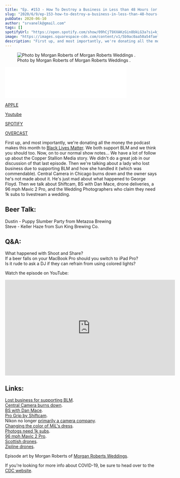 ```yaml
---
title: "Ep. #153 - How To Destroy a Business in Less than 48 Hours (or What Happened to Shoot and Share?)"
slug: "2020/6/9/ep-153-how-to-destroy-a-business-in-less-than-48-hours-or-what-happened-to-shoot-and-share"
pubDate: 2020-06-10
author: "srvanelk@gmail.com"
tags: []
spotifyUrl: "https://open.spotify.com/show/09hCjT9XXAKzGin8bkLG3a?si=kjRZvQ1JTb6Ov3HVzSSlWA"
image: "https://images.squarespace-cdn.com/content/v1/5b9ac0aa50a54faef024c950/1591757471714-S83QJ0YZCLGWW7JA5VNC/Morgan+Roberts+Wedding+Folio-104.jpg?format=original"
description: "First up, and most importantly, we're donating all the money the podcast makes this month to Black Lives Matter. We both support BLM and we think you should too. Now, on to our normal show notes... We have a lot of follow up about the Copper Stallion Media story. We didn't do a great job in our discussion of that last episode. Then we're talking about a lady who lost business due to supporting BLM and how she handled it (which was commendable). Central Camera in Chicago burns down and the owner says he's not made about it. He's just mad about what happened to George Floyd. Then we talk about Shiftcam, BS with Dan Mace, drone deliveries, a 96 mph Mavic 2 Pro, and the Wedding Photographers who claim they need 1k subs to livestream a wedding."
---
```


<figure>
  <img src="https://images.squarespace-cdn.com/content/v1/5b9ac0aa50a54faef024c950/1591757471714-S83QJ0YZCLGWW7JA5VNC/Morgan+Roberts+Wedding+Folio-104.jpg?format=original" alt=" Photo by Morgan Roberts of  Morgan Roberts Weddings . " />
  <figcaption>Photo by Morgan Roberts of  Morgan Roberts Weddings .</figcaption>
</figure>
<iframe class="embedly-embed" src="//cdn.embedly.com/widgets/media.html?src=https%3A%2F%2Fanchor.fm%2Fweddingphotohangover%2Fembed%2Fepisodes%2FEp--153---How-To-Destroy-a-Business-in-Less-than-48-Hours-or-What-Happened-to-Shoot-and-Share-ef7fvg&display_name=Anchor+FM+Inc.&url=https%3A%2F%2Fanchor.fm%2Fweddingphotohangover%2Fepisodes%2FEp--153---How-To-Destroy-a-Business-in-Less-than-48-Hours-or-What-Happened-to-Shoot-and-Share-ef7fvg&image=https%3A%2F%2Fd3t3ozftmdmh3i.cloudfront.net%2Fproduction%2Fpodcast_uploaded_episode400%2F805714%2F805714-1591757283948-785b13813695f.jpg&key=61d05c9d54e8455ea7a9677c366be814&type=text%2Fhtml&schema=anchor&wmode=opaque" width="400" height="102" scrolling="no" title="Anchor FM Inc. embed" frameborder="0" allow="autoplay; fullscreen" allowfullscreen="true"></iframe>

[APPLE](https://podcasts.apple.com/us/podcast/wedding-photo-hangover/id1273248325)

[Youtube](https://www.youtube.com/channel/UCdMqr4HWdKLAEevkr3XLYVA)

[SPOTIFY](https://open.spotify.com/show/09hCjT9XXAKzGin8bkLG3a?si=9yuAMzHyRoy6vaCFaHcdew)

[OVERCAST](https://overcast.fm/itunes1273248325/wedding-photo-hangover)

First up, and most importantly, we're donating all the money the podcast makes this month to [Black Lives Matter](https://blacklivesmatter.com/). We both support BLM and we think you should too. Now, on to our normal show notes... We have a lot of follow up about the Copper Stallion Media story. We didn't do a great job in our discussion of that last episode. Then we're talking about a lady who lost business due to supporting BLM and how she handled it (which was commendable). Central Camera in Chicago burns down and the owner says he's not made about it. He's just mad about what happened to George Floyd. Then we talk about Shiftcam, BS with Dan Mace, drone deliveries, a 96 mph Mavic 2 Pro, and the Wedding Photographers who claim they need 1k subs to livestream a wedding.

## Beer Talk:  
Dustin - Puppy Slumber Party from Metazoa Brewing  
Steve - Keller Haze from Sun King Brewing Co.

## Q&A:  
What happened with Shoot and Share?  
If a beer falls on your MacBook Pro should you switch to iPad Pro?  
Is it rude to ask a DJ if they can refrain from using colored lights?

Watch the episode on YouTube:

<iframe width="560" height="315" src="https://www.youtube.com/embed/Ch2Pqondgow" frameborder="0" allow="autoplay; encrypted-media" allowfullscreen></iframe>

## Links:  
[Lost business for supporting BLM](https://www.facebook.com/wishing.on.dandelionsx/posts/10213035119833225).  
[Central Camera burns down](https://www.facebook.com/photo.php?fbid=10100419083785207&set=p.10100419083785207&type=3&theater).  
[BS with Dan Mace](https://youtu.be/ulcrkVs9Yzc).  
[Pro Grip by Shiftcam](http://progrip.shiftcam.com/).  
Nikon no longer [primarily a camera company](https://fstoppers.com/originals/no-longer-primarily-camera-company-nikons-new-medium-term-strategy-wake-poor-489674).  
[Changing the color of MiL's dress](https://petapixel.com/2020/05/13/wedding-photographer-asked-to-edit-mother-in-laws-dress-because-she-wore-white/).  
[Photogs need 1k subs](https://wset.com/news/local/wedding-photographer-couple-needs-1000-subscribers-to-livestream-wedding).  
[96 mph Mavic 2 Pro](https://imgur.com/a/34Xwjnk).  
[Scottish drones](https://www.theguardian.com/uk-news/2020/may/29/drone-deliveries-soar-in-rural-scotland-during-coronavirus-outbreak).  
[Zipline drones](https://www.axios.com/coronavirus-drones-pandemic-surveillance-cbd80f98-4b86-49bd-806f-8e86ec42e3aa.html).

Episode art by Morgan Roberts of [Morgan Roberts Weddings](https://www.morganrobertsweddings.com/).

If you're looking for more info about COVID-19, be sure to head over to the [CDC website](https://www.cdc.gov/coronavirus/2019-ncov/index.html).
